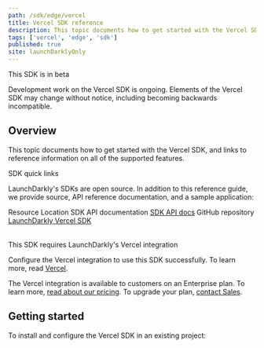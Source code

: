 ```yaml
---
path: /sdk/edge/vercel
title: Vercel SDK reference
description: This topic documents how to get started with the Vercel SDK, and links to reference information on all of the supported features.
tags: ['vercel', 'edge', 'sdk']
published: true
site: launchDarklyOnly
---
```


<Callout intent="alert">
  <CalloutTitle>This SDK is in beta</CalloutTitle>
  <CalloutDescription>

Development work on the Vercel SDK is ongoing. Elements of the Vercel SDK may change without notice, including becoming backwards incompatible.

  </CalloutDescription>
</Callout>

## Overview

This topic documents how to get started with the Vercel SDK, and links to reference information on all of the supported features.

<Callout intent="primary">
<CalloutTitle>SDK quick links</CalloutTitle>
<CalloutDescription>

LaunchDarkly's SDKs are open source. In addition to this reference guide, we provide source, API reference documentation, and a sample application:

<Table>
  <TableHeader>
    <TableHeadCell>Resource</TableHeadCell>
    <TableHeadCell>Location</TableHeadCell>
  </TableHeader>
  <TableBody>
    <TableRow>
      <TableCell>SDK API documentation</TableCell>
      <TableCell>
        <a href="https://launchdarkly.github.io/js-core/packages/sdk/vercel/docs/">SDK API docs</a>
      </TableCell>
    </TableRow>
    <TableRow>
      <TableCell>GitHub repository</TableCell>
      <TableCell>
        <a href="https://github.com/launchdarkly/js-core/tree/main/packages/sdk/vercel">LaunchDarkly Vercel SDK</a>
      </TableCell>
    </TableRow>
  </TableBody>
</Table>

</CalloutDescription>
</Callout>

<Callout intent="info">
  <CalloutTitle>This SDK requires LaunchDarkly's Vercel integration</CalloutTitle>
  <CalloutDescription>

Configure the Vercel integration to use this SDK successfully. To learn more, read [Vercel](/integrations/vercel).

The Vercel integration is available to customers on an Enterprise plan. To learn more, [read about our pricing](https://launchdarkly.com/pricing/). To upgrade your plan, [contact Sales](https://launchdarkly.com/contact-sales/).

  </CalloutDescription>
</Callout>

## Getting started

To install and configure the Vercel SDK in an existing project:

After you complete the [Creating a Vercel integration](/integrations/vercel#installing-a-vercel-integration) process, follow these instructions to start using the LaunchDarkly Vercel SDK.

First, install the Vercel SDK as a dependency in your application using your application's dependency manager.

Here's how:

<CodeSample>
<CSTab label="yarn">

```bash
yarn add @launchdarkly/vercel-server-sdk
```

</CSTab>
<CSTab label="npm">

```bash
npm i @launchdarkly/vercel-server-sdk
```

</CSTab>
</CodeSample>

Next, import the LaunchDarkly client in your application code:

<CodeSample>
<CSTab label="TypeScript/JavaScript ES6">

```ts
import { init } from '@launchdarkly/vercel-server-sdk'
import { createClient } from '@vercel/edge-config'
```

</CSTab>
<CSTab label="JavaScript CJS">

```js
const { init } = require('@launchdarkly/vercel-server-sdk')
const { createClient } = require('@vercel/edge-config')
```

</CSTab>

</CodeSample>

<Callout intent="info">
<CalloutTitle>The Vercel SDK uses a client-side ID</CalloutTitle>
<CalloutDescription>

The Vercel SDK uses a client-side ID. Your environment's client-side ID is available in the **Projects** tab of your [**Account settings**](https://app.launchdarkly.com/settings#/projects) page. To learn more about key types, read [Keys](/sdk/concepts/client-side-server-side#keys).

</CalloutDescription>
</Callout>

After you install and import the SDK, create an edge client using your [Edge Config ID](https://vercel.com/docs/storage/edge-config). Then, initialize an `LDClient` using your LaunchDarkly client-side ID and this edge client.

Here's how:

<CodeSample>
<CSTab label="TypeScript">

```js
const edgeClient = createClient(process.env.EDGE_CONFIG)
const ldClient = init('<client-side-id-123abc>', edgeClient)

await ldClient.waitForInitialization()
```

</CSTab>
</CodeSample>

After you initialize the client, wait for the `waitForInitialization` function to resolve. When `waitForInitialization` is resolved, the client can serve feature flags.

Using the client, you can check which variation a particular context will receive for a given feature flag. In your Vercel Edge application, place the `client.variation` code so that it is invoked as needed.

Here is an example:

<CodeSample>
<CSTab label="TypeScript">

```typescript
const ldContext = {
  kind: 'org',
  key: 'org-key-123abc',
  someAttribute: 'example-attribute-value',
}
const flagValue = await ldClient.variation('flag-key-123abc', ldContext, true)
```

</CSTab>
</CodeSample>

## Bootstrapping flags with Next.js

If you are using [Next.js](https://nextjs.org/) with Vercel, you can bootstrap feature flags on the [Root Layout](https://nextjs.org/docs/app/building-your-application/routing/pages-and-layouts#root-layout-required) for use in the LaunchDarkly React SDK. To bootstrap flags, specify the root layout's runtime with a value of `edge` and pass the flags to a [client component](https://nextjs.org/docs/getting-started/react-essentials#client-components) that initializes the LaunchDarkly React SDK.

The Vercel SDK's GitHub repository contains an [example application](https://github.com/launchdarkly/js-core/blob/main/packages/sdk/vercel/examples/complete/README.md) that takes advantage of bootstrapping flags from the edge for use in the LaunchDarkly React SDK.

## Promises and async

All asynchronous SDK methods that return a `Promise` are compatible with `then/catch` or `async/await`. You can use either.

## Shutting down

Lastly, shut down the client when your application terminates. To learn more, read [Shutting down](/sdk/features/shutdown#vercel).

## Supported features

This SDK supports the following features:

- [Anonymous contexts and users](/sdk/features/anonymous#vercel)
- [Configuration](/sdk/features/config#vercel)
- [Evaluating flags](/sdk/features/evaluating#vercel)
- [Flag evaluation reasons](/sdk/features/evaluation-reasons#vercel)
- [Getting all flags](/sdk/features/all-flags#vercel)
- [Logging configuration](/sdk/features/logging#vercel)
- [Secure mode](/sdk/features/secure-mode#vercel)
- [Shutting down](/sdk/features/shutdown#vercel)
- [User and context configuration](/sdk/features/user-context-config#vercel)

